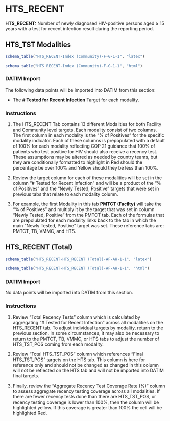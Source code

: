 
\blandscape

HTS_RECENT
==========

**HTS_RECENT:** Number of newly diagnosed HIV-positive persons aged ≥ 15
years with a test for recent infection result during the reporting
period.

HTS_TST Modalities
------------------

```r
schema_table("HTS_RECENT-Index (Community)-F-G-1-1", "latex")
```

```r
schema_table("HTS_RECENT-Index (Community)-F-G-1-1", "html")
```

### DATIM Import

The following data points will be imported into DATIM from this section:

-   The **\# Tested for Recent Infection** Target for each modality.

### Instructions

1.  The HTS_RECENT Tab contains 13 different Modalities for both
    Facility and Community level targets. Each modality consist of two
    columns. The first column in each modality is the "% of Positives"
    for the specific modality indicator. Each of these columns is
    prepopulated with a default of 100% for each modality reflecting COP
    21 guidance that 100% of patients who test positive for HIV should
    also receive a recency test. These assumptions may be altered as
    needed by country teams, but they are conditionally formatted to
    highlight in Red should the percentage be over 100% and Yellow
    should they be less than 100%.

2.  Review the target column for each of these modalities will be set in
    the column "\# Tested for Recent Infection" and will be a product of
    the "% of Positives" and the "Newly Tested, Positive" targets that
    were set in previous tabs that relate to each modality column.

3.  For example, the first Modality in this tab **PMTCT (Facilty)** will
    take the "% of Positives" and multiply it by the target that was set
    in column "Newly Tested, Positive" from the PMTCT tab. Each of the
    formulas that are prepolulated for each modality links back to the
    tab in which the main "Newly Tested, Positive" target was set. These
    reference tabs are: PMTCT, TB, VMMC, and HTS.

HTS_RECENT (Total)
------------------

```r
schema_table("HTS_RECENT-HTS_RECENT (Total)-AF-AH-1-1", "latex")
```

```r
schema_table("HTS_RECENT-HTS_RECENT (Total)-AF-AH-1-1", "html")
```

### DATIM Import

No data points will be imported into DATIM from this section.

### Instructions

1.  Review "Total Recency Tests" column which is calculated by
    aggregating "\# Tested for Recent Infection" across all modalities
    on the HTS_RECENT tab. To adjust individual targets by modality,
    return to the previous section. In some circumstances, it may also
    be necessary to return to the PMTCT, TB, VMMC, or HTS tabs to adjust
    the number of HTS_TST_POS coming from each modality.

2.  Review "Total HTS_TST_POS" column which references "Final
    HTS_TST_POS" targets on the HTS tab. This column is here for
    reference only and should not be changed as changed in this column
    will not be reflected on the HTS tab and will not be imported into
    DATIM final targets.

3.  Finally, review the "Aggregate Recency Test Coverage Rate (%)"
    column to assess aggregate recency testing coverage across all
    modalities. If there are fewer recency tests done than there are
    HTS_TST_POS, or recency testing coverage is lower than 100%, then
    the column will be highlighted yellow. If this coverage is greater
    than 100% the cell will be highlighted Red.
    
\elandscape

\newpage
